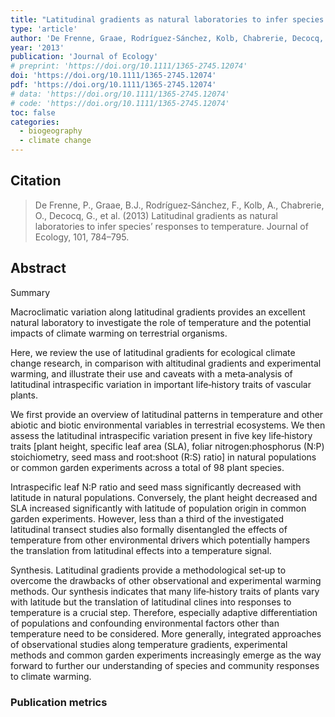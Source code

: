 ```yaml
---
title: "Latitudinal gradients as natural laboratories to infer species' responses to temperature"
type: 'article'
author: 'De Frenne, Graae, Rodríguez‐Sánchez, Kolb, Chabrerie, Decocq, De Kort, De Schrijver, Diekmann, Eriksson, Gruwez, Hermy, Lenoir, Plue, Coomes, Verheyen'
year: '2013'
publication: 'Journal of Ecology'
# preprint: 'https://doi.org/10.1111/1365-2745.12074'
doi: 'https://doi.org/10.1111/1365-2745.12074'
pdf: 'https://doi.org/10.1111/1365-2745.12074'
# data: 'https://doi.org/10.1111/1365-2745.12074'
# code: 'https://doi.org/10.1111/1365-2745.12074'
toc: false
categories: 
  - biogeography
  - climate change
---
```


## Citation

> De Frenne, P., Graae, B.J., Rodríguez‐Sánchez, F., Kolb, A., Chabrerie, O., Decocq, G., et al. (2013) Latitudinal gradients as natural laboratories to infer species’ responses to temperature. Journal of Ecology, 101, 784–795.

## Abstract

<jats:title>Summary</jats:title><jats:p>
<jats:list>

<jats:list-item><jats:p>Macroclimatic variation along latitudinal gradients provides an excellent natural laboratory to investigate the role of temperature and the potential impacts of climate warming on terrestrial organisms.</jats:p></jats:list-item>

<jats:list-item><jats:p>Here, we review the use of latitudinal gradients for ecological climate change research, in comparison with altitudinal gradients and experimental warming, and illustrate their use and caveats with a meta‐analysis of latitudinal intraspecific variation in important life‐history traits of vascular plants.</jats:p></jats:list-item>

<jats:list-item><jats:p>We first provide an overview of latitudinal patterns in temperature and other abiotic and biotic environmental variables in terrestrial ecosystems. We then assess the latitudinal intraspecific variation present in five key life‐history traits [plant height, specific leaf area (<jats:styled-content style="fixed-case">SLA</jats:styled-content>), foliar nitrogen:phosphorus (<jats:styled-content style="fixed-case">N</jats:styled-content>:<jats:styled-content style="fixed-case">P</jats:styled-content>) stoichiometry, seed mass and root:shoot (<jats:styled-content style="fixed-case">R</jats:styled-content>:<jats:styled-content style="fixed-case">S</jats:styled-content>) ratio] in natural populations or common garden experiments across a total of 98 plant species.</jats:p></jats:list-item>

<jats:list-item><jats:p>Intraspecific leaf <jats:styled-content style="fixed-case">N:P</jats:styled-content> ratio and seed mass significantly decreased with latitude in natural populations. Conversely, the plant height decreased and <jats:styled-content style="fixed-case">SLA</jats:styled-content> increased significantly with latitude of population origin in common garden experiments. However, less than a third of the investigated latitudinal transect studies also formally disentangled the effects of temperature from other environmental drivers which potentially hampers the translation from latitudinal effects into a temperature signal.</jats:p></jats:list-item>

<jats:list-item><jats:p><jats:italic>Synthesis</jats:italic>. Latitudinal gradients provide a methodological set‐up to overcome the drawbacks of other observational and experimental warming methods. Our synthesis indicates that many life‐history traits of plants vary with latitude but the translation of latitudinal clines into responses to temperature is a crucial step. Therefore, especially adaptive differentiation of populations and confounding environmental factors other than temperature need to be considered. More generally, integrated approaches of observational studies along temperature gradients, experimental methods and common garden experiments increasingly emerge as the way forward to further our understanding of species and community responses to climate warming.</jats:p></jats:list-item>
</jats:list>
</jats:p>

### Publication metrics

<br>

<span class="__dimensions_badge_embed__" data-doi="10.1111/1365-2745.12074" data-hide-zero-citations="true" data-legend="always"></span><script async src="https://badge.dimensions.ai/badge.js" charset="utf-8"></script>

<script type='text/javascript' src='https://d1bxh8uas1mnw7.cloudfront.net/assets/embed.js'></script><div data-badge-details="right" data-badge-type="medium-donut" data-doi="10.1111/1365-2745.12074" data-hide-no-mentions="true" class="altmetric-embed"></div>

<div class="scite-badge" data-doi="10.1111/1365-2745.12074" data-layout="horizontal" data-show-zero="false" data-show-labels="true"></div><link rel="stylesheet" type="text/css" href="https://cdn.scite.ai/badge/scite-badge-latest.min.css"><script async type="application/javascript" src="https://cdn.scite.ai/badge/scite-badge-latest.min.js"></script>

